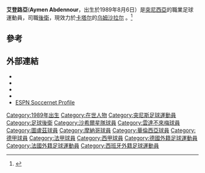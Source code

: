 {{noteTA
|G1=Football
|G2=uefa
}}

{{Infobox football biography
|           name = 艾登路亞<br />Aymen Abdennour
|          image = Aymen Abdennour.jpg
|       fullname = Aymen Abdennour
|     birth_date = {{birth date and age|1989|8|6|df=y}}
|    birth_place = 突尼西亞[[蘇塞|蘇塞]]
|         height = {{height|m=1.88}}
|    currentclub = [[卡塞利體育|卡塞利]]
|     clubnumber = 
|       position = [[後衛|後衛]]
|    youthyears1 = 2007–2008
|    youthclubs1 = [[沙希爾星隊|沙希爾]]
|         years1 = 2008–2011
|         clubs1 = [[沙希爾星隊|沙希爾]]
|          caps1 = 33
|         goals1 = 5
|         years2 = 2010
|         clubs2 = → [[雲達不萊梅體育會|雲達不萊梅]] (租借)
|          caps2 = 6
|         goals2 = 0
|         years3 = 2011–2014
|         clubs3 = [[圖盧茲足球俱樂部|圖盧茲]]
|          caps3 = 77
|         goals3 = 3
|         years4 = 2014
|         clubs4 = → [[摩納哥體育會足球會|摩納哥]] (租借)
|          caps4 = 6
|         goals4 = 0
|         years5 = 2014–2015
|         clubs5 = [[摩納哥體育會足球會|摩納哥]]
|          caps5 = 18
|         goals5 = 0
|         years6 = 2015–2019
|         clubs6 = [[巴伦西亚足球俱乐部|巴伦西亚]] 
|          caps6 = 35
|         goals6 = 0
|         years7 = 2017–2019
|         clubs7 = → [[马赛奥林匹克|马赛]] (租借)
|          caps7 = 8
|         goals7 = 0
|         years8 = 2019–2020
|         clubs8 = [[卡塞利體育|卡塞利]] 
|          caps8 = 12
|         goals8 = 0
|         years9 = 2019–
|         clubs9 = [[乌姆沙拉尔体育俱乐部|乌姆沙拉尔]] 
|          caps9 = 11
|         goals9 = 0
| nationalyears1 = 2009–2010
|  nationalteam1 = [[突尼西亞國家足球隊|突尼西亞U21]]
|  nationalcaps1 = 3
| nationalgoals1 = 0
| nationalyears2 = 2009–
|  nationalteam2 = [[突尼西亞國家足球隊|突尼西亞]]
|  nationalcaps2 = 53
| nationalgoals2 = 2
| pcupdate = 13 Jan 2021
| nationalteam-update = 19 Jul 2017
}}

'''艾登路亞'''('''Aymen Abdennour'''，出生於1989年8月6日）是[[突尼西亞|突尼西亞]]的職業足球運動員，司職[[後衛|後衛]]，現效力於[[卡塔尔|卡塔尔]]的[[乌姆沙拉尔体育俱乐部|乌姆沙拉尔]] 。<ref>{{cite news |title=Officiel dans la journée pour Abdennour |url=http://www.alleztfc.com/actu/officiel-dans-la-journee-pour-abdennour,12080.html |work=Allez TFC |date=16 June 2011 |accessdate=16 June 2011 |language=fr |archive-date=2016-03-06 |archive-url=https://web.archive.org/web/20160306195322/http://alleztfc.com/actu/officiel-dans-la-journee-pour-abdennour,12080.html |dead-url=yes }}</ref>


==參考==
{{Reflist}}

==外部連結==
* {{lfpfr|id=abdennour-aymen|name=Aymen Abdennour}}
* {{NFT player|pid=29110}}
* {{UEFA player|250016090|Aymen Abdennour}}
* {{soccerbase|53569|Aymen Abdennour}}
* [http://soccernet.espn.go.com/player/_/id/135390/aymen-abdennour?cc=3436 ESPN Soccernet Profile]{{Dead link}}

{{DEFAULTSORT:Abdennour, Aymen}}
[[Category:1989年出生|Category:1989年出生]]
[[Category:在世人物|Category:在世人物]]
[[Category:突尼斯足球運動員|Category:突尼斯足球運動員]]
[[Category:足球後衛|Category:足球後衛]]
[[Category:沙希爾星隊球員|Category:沙希爾星隊球員]]
[[Category:雲達不來梅球員|Category:雲達不來梅球員]]
[[Category:圖盧茲球員|Category:圖盧茲球員]]
[[Category:摩納哥球員|Category:摩納哥球員]]
[[Category:華倫西亞球員|Category:華倫西亞球員]]
[[Category:德甲球員|Category:德甲球員]]
[[Category:法甲球員|Category:法甲球員]]
[[Category:西甲球員|Category:西甲球員]]
[[Category:德國外籍足球運動員|Category:德國外籍足球運動員]]
[[Category:法國外籍足球運動員|Category:法國外籍足球運動員]]
[[Category:西班牙外籍足球運動員|Category:西班牙外籍足球運動員]]